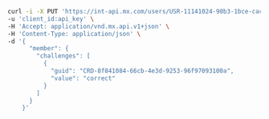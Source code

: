 ```bash Request
curl -i -X PUT 'https://int-api.mx.com/users/USR-11141024-90b3-1bce-cac9-c06ced52ab4c/members/MBR-84ca0882-ad6c-4f10-817f-c8c0de7424fa/resume' \
-u 'client_id:api_key' \
-H 'Accept: application/vnd.mx.api.v1+json' \
-H 'Content-Type: application/json' \
-d '{
      "member": {
        "challenges": [
          {
            "guid": "CRD-8f841084-66cb-4e3d-9253-96f97093100a",
            "value": "correct"
          }
        ]
      }
    }'
```
